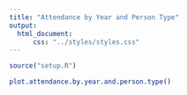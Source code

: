 ```yaml
---
title: "Attendance by Year and Person Type"
output:
  html_document:
      css: "../styles/styles.css"
---
```

```r
source("setup.R")
```

```r
plot.attendance.by.year.and.person.type()
```
